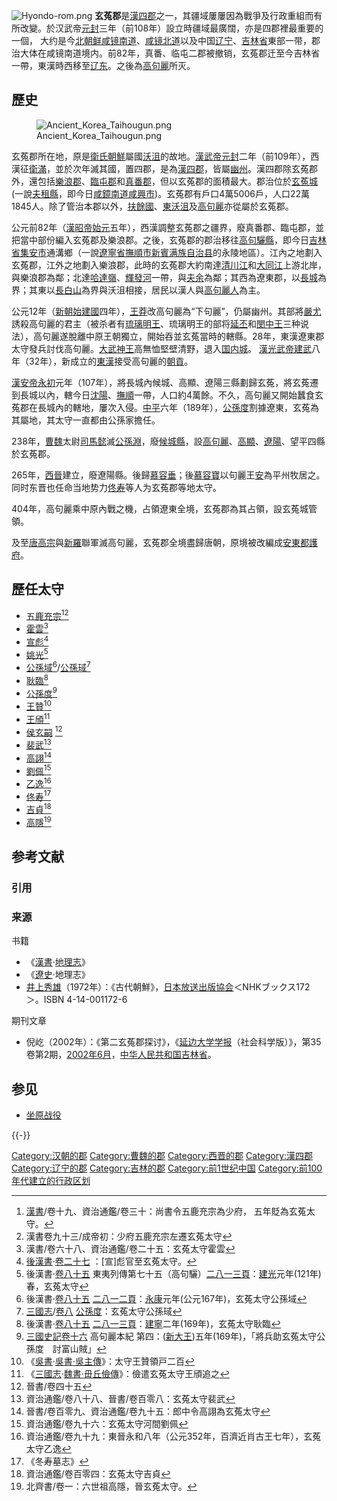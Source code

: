 [[File:Hyondo-rom.png|thumb]]
'''玄菟郡'''是[[漢四郡|漢四郡]]之一，其疆域屢屢因為戰爭及行政重組而有所改變。於汉武帝[[元封_(西汉)|元封]]三年（前108年）設立時疆域最廣闊，亦是四郡裡最重要的一個， 大约是今[[北朝鲜|北朝鲜]][[咸镜南道|咸镜南道]]、[[咸镜北道|咸镜北道]]以及中国[[辽宁|辽宁]]、[[吉林省|吉林省]]東部一带，郡治大体在咸镜南道境内。前82年，真番、临屯二郡被撤销，玄菟郡迁至今吉林省一帶，東漢時西移至[[辽东|辽东]]。之後為[[高句麗|高句麗]]所灭。

== 歷史 ==
[[File:Ancient_Korea_Taihougun.png|right]] 

玄菟郡所在地，原是[[衛氏朝鮮|衛氏朝鮮]]屬國[[沃沮|沃沮]]的故地。[[漢武帝|漢武帝]][[元封_(漢武帝)|元封]]二年（前109年），西漢征[[衛滿|衛滿]]，並於次年滅其國，置四郡，是為[[漢四郡|漢四郡]]，皆屬[[幽州|幽州]]。漢四郡除玄菟郡外，還包括[[樂浪郡|樂浪郡]]、[[臨屯郡|臨屯郡]]和[[真番郡|真番郡]]，但以玄菟郡的面積最大。郡治位於[[玄菟城|玄菟城]](一說[[夫租縣|夫租縣]]，即今日[[咸鏡南道|咸鏡南道]][[咸興市|咸興市]])。玄菟郡有戶口4萬5006戶，人口22萬1845人。除了管治本郡以外，[[扶餘國|扶餘國]]、[[東沃沮|東沃沮]]及[[高句麗|高句麗]]亦從屬於玄菟郡。

公元前82年（[[漢昭帝|漢昭帝]][[始元_(漢昭帝)|始元]]五年），西漢調整玄菟郡之疆界，廢真番郡、臨屯郡，並把當中部份編入玄菟郡及樂浪郡。之後，玄菟郡的郡治移往[[高句驪縣|高句驪縣]]，即今日[[吉林省|吉林省]][[集安市|集安市]]通溝鄉（一說[[遼寧省|遼寧省]][[撫順市|撫順市]][[新賓满族自治县|新賓满族自治县]]的永陵地區）。江內之地劃入玄菟郡，江外之地劃入樂浪郡，此時的玄菟郡大約南達[[清川江|清川江]]和[[大同江|大同江]]上游北岸，與樂浪郡為鄰；北達[[哈達嶺|哈達嶺]]、[[輝發河|輝發河]]一帶，與[[夫余|夫余]]為鄰；其西為遼東郡，以[[長城|長城]]為界；其東以[[長白山|長白山]]為界與沃沮相接，居民以漢人與[[高句麗人|高句麗人]]為主。

公元12年（[[新朝|新朝]][[始建國|始建國]]四年），[[王莽|王莽]]改高句麗為“下句麗”，仍屬幽州。其部將[[嚴尤|嚴尤]]誘殺高句麗的君主（被杀者有[[琉璃明王|琉璃明王]]、琉璃明王的部将[[延丕|延丕]]和[[閔中王|閔中王]]三种说法），高句麗遂脫離中原王朝獨立，開始吞並玄菟當時的轄縣。28年，東漢遼東郡太守發兵討伐高句麗。[[大武神王|大武神王]]高無恤堅壁清野，退入[[国内城|国内城]]。 [[漢光武帝|漢光武帝]][[建武_(漢光武帝)|建武]]八年（32年），新成立的[[東漢|東漢]]接受高句麗的[[朝貢|朝貢]]。

[[漢安帝|漢安帝]][[永初_(东汉)|永初]]元年（107年），將長城內候城、高顯、遼陽三縣劃歸玄菟，將玄菟遷到長城以內，轄今日[[沈陽|沈陽]]、[[撫順|撫順]]一帶，人口約4萬餘。不久，高句麗又開始蠶食玄菟郡在長城內的轄地，屢次入侵。[[中平|中平]]六年（189年），[[公孫度|公孫度]]割據遼東，玄菟為其屬地，其太守一直都由公孫家擔任。

238年，[[曹魏|曹魏]]太尉[[司馬懿|司馬懿]]滅[[公孫淵|公孫淵]]，廢[[候城縣|候城縣]]，設[[高句麗縣|高句麗]]、[[高顯縣|高顯]]、[[遼陽縣|遼陽]]、望平四縣於玄菟郡。

265年，[[西晉|西晉]]建立，廢遼陽縣。後歸[[慕容垂|慕容垂]]；後[[慕容寶|慕容寶]]以句麗王[[好太王|安]]為平州牧居之。同时东晋也任命当地势力[[佟寿|佟寿]]等人为玄菟郡等地太守。

404年，高句麗乘中原內戰之機，占領遼東全境，玄菟郡為其占領，設玄菟城管領。

及至[[唐高宗|唐高宗]]與[[新羅|新羅]]聯軍滅高句麗，玄菟郡全境盡歸唐朝，原境被改編成[[安東都護府|安東都護府]]。

== 歷任太守 ==
* [[五鹿充宗|五鹿充宗]]<ref>[[:s:漢書|漢書]]/卷十九、資治通鑑/卷三十：尚書令五鹿充宗為少府， 五年貶為玄菟太守。</ref><ref>漢書卷九十三/成帝初：少府五鹿充宗左遷玄菟太守</ref>
* [[霍雲|霍雲]]<ref>漢書/卷六十八、資治通鑑/卷二十五：玄菟太守霍雲</ref>
* [[宣彪|宣彪]]<ref>[[:s:後漢書|後漢書]]·[[:s:後漢書/卷27|卷二十七]] ：[宣]彪官至玄菟太守。</ref>
* [[姚光|姚光]]<ref>後漢書·[[:s:後漢書/卷85|卷八十五]] 東夷列傳第七十五（高句驪）[[:s:後漢書/卷85#二八一三頁|二八一三頁]]：[[建光_(东汉)|建光]]元年(121年)春，玄菟太守</ref>
* [[公孫域|公孫域]]<ref>後漢書·[[:s:後漢書/卷85|卷八十五]] [[:s:後漢書/卷85#二八一二頁|二八一二頁]]：[[永康_(东汉)|永康]]元年(公元167年)，玄菟太守公孫域</ref>/[[公孫琙|公孫琙]]<ref>[[:s:三國志|三國志]]/[[:s:三國志/卷08|卷八]] [[:s:三國志/卷08#公孙度|公孫度]]：玄菟太守公孫琙</ref>
* [[耿臨|耿臨]]<ref>後漢書·[[:s:後漢書/卷85|卷八十五]] [[:s:後漢書/卷85#二八一三頁|二八一三頁]]：[[建宁_(东汉)|建寧]]二年(169年)，玄菟太守耿臨</ref>
* [[公孫度|公孫度]]<ref>[[:s:三國史記|三國史記]][[:s:三國史記/卷16|卷十六]] 高句麗本紀 第四：([[新大王|新大王]])五年(169年)，「將兵助玄菟太守公孫度　討富山賊」</ref>
* [[王贊_(三國)|王贊]]<ref>《[[吳書_(韋昭)|吳書]]·[[s:三國志/卷47|吳書·吳主傳]]》：太守王贊領戸二百</ref>
* [[王頎|王頎]]<ref>《[[三國志|三國志]]·[[s:三國志/卷28#毌丘儉|魏書·毌丘儉傳]]》：儉遣玄菟太守王頎追之</ref>
* [[侯玄嗣|侯玄嗣]] <ref>晉書/卷四十五</ref>
* [[裴武|裴武]]<ref>資治通鑑/卷八十八、晉書/卷百零八：玄菟太守裴武</ref>
* [[高詡|高詡]]<ref>晉書/卷百零九、資治通鑑/卷九十五：郎中令高詡為玄菟太守</ref>
* [[劉佩|劉佩]]<ref>資治通鑑/卷九十六：玄菟太守河間劉佩</ref>
* [[乙逸|乙逸]]<ref>資治通鑑/卷九十九：東晉永和八年（公元352年，百濟近肖古王七年），玄菟太守乙逸</ref>
* [[佟寿|佟寿]]<ref>《冬寿墓志》</ref>
* [[吉貞|吉貞]]<ref>資治通鑑/卷百零四：玄菟太守吉貞</ref>
* [[高隱|高隱]]<ref>北齊書/卷一：六世祖高隱，晉玄菟太守。</ref>

== 参考文献 ==
=== 引用 ===
{{Reflist|2}}

=== 来源 ===
; 书籍
*《[[漢書|漢書]]·[[地理志|地理志]]》
*《[[遼史|遼史]]·地理志》
* [[井上秀雄|井上秀雄]]（1972年）：《古代朝鮮》，[[日本放送出版協会|日本放送出版協会]]＜NHKブックス172＞。ISBN 4-14-001172-6

; 期刊文章
* 倪屹（2002年）：《第二玄菟郡探讨》，《[[延边大学学报|延边大学学报]]（社会科学版）》，第35卷第2期，[[2002年6月|2002年6月]]，[[中华人民共和国|中华人民共和国]][[吉林省|吉林省]]。

== 参见 ==
* [[坐原战役|坐原战役]]

{{-}}
{{漢四郡}}
{{西汉行政区划|nocat}}
{{東漢行政區劃|nocat}}
{{三國行政區劃|nocat}}
{{西晉行政區劃|nocat}}

[[Category:汉朝的郡|Category:汉朝的郡]]
[[Category:曹魏的郡|Category:曹魏的郡]]
[[Category:西晋的郡|Category:西晋的郡]]

[[Category:漢四郡|Category:漢四郡]]
[[Category:辽宁的郡|Category:辽宁的郡]]
[[Category:吉林的郡|Category:吉林的郡]]
[[Category:前1世纪中国|Category:前1世纪中国]]
[[Category:前100年代建立的行政区划|Category:前100年代建立的行政区划]]